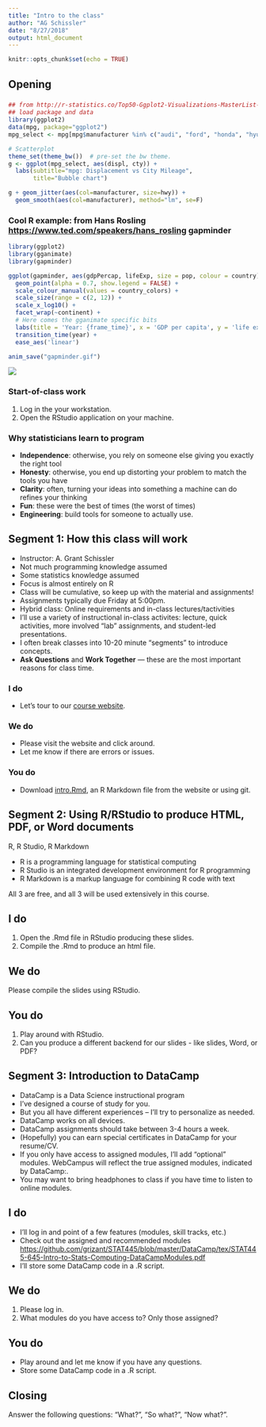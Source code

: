 ```yaml
---
title: "Intro to the class"
author: "AG Schissler"
date: "8/27/2018"
output: html_document
---
```


```r
knitr::opts_chunk$set(echo = TRUE)
```

## Opening 

### 

```r
## from http://r-statistics.co/Top50-Ggplot2-Visualizations-MasterList-R-Code.html
## load package and data
library(ggplot2)
data(mpg, package="ggplot2")
mpg_select <- mpg[mpg$manufacturer %in% c("audi", "ford", "honda", "hyundai"), ]

# Scatterplot
theme_set(theme_bw())  # pre-set the bw theme.
g <- ggplot(mpg_select, aes(displ, cty)) + 
  labs(subtitle="mpg: Displacement vs City Mileage",
       title="Bubble chart")

g + geom_jitter(aes(col=manufacturer, size=hwy)) + 
  geom_smooth(aes(col=manufacturer), method="lm", se=F)
```

### Cool R example: from Hans Rosling <https://www.ted.com/speakers/hans_rosling> gapminder

```r
library(ggplot2)
library(gganimate)
library(gapminder)

ggplot(gapminder, aes(gdpPercap, lifeExp, size = pop, colour = country)) +
  geom_point(alpha = 0.7, show.legend = FALSE) +
  scale_colour_manual(values = country_colors) +
  scale_size(range = c(2, 12)) +
  scale_x_log10() +
  facet_wrap(~continent) +
  # Here comes the gganimate specific bits
  labs(title = 'Year: {frame_time}', x = 'GDP per capita', y = 'life expectancy') +
  transition_time(year) +
  ease_aes('linear')

anim_save("gapminder.gif")

```

![](gapminder.gif)

### Start-of-class work

1. Log in the your workstation.
2. Open the RStudio application on your machine.

### Why statisticians learn to program

- **Independence**: otherwise, you rely on someone else giving you exactly the right tool
- **Honesty**: otherwise, you end up distorting your problem to match the tools you have
- **Clarity**: often, turning your ideas into something a machine can do refines your thinking
- **Fun**: these were the best of times (the worst of times)
- **Engineering**: build tools for someone to actually use.

## Segment 1: How this class will work

- Instructor: A. Grant Schissler
- Not much programming knowledge assumed
- Some statistics knowledge assumed
- Focus is almost entirely on R 
- Class will be cumulative, so keep up with the material and assignments!
- Assignments typically due Friday at 5:00pm.
- Hybrid class: Online requirements and in-class lectures/tactivities
- I'll use a variety of instructional in-class activites: lecture, quick activities, more involved "lab" assignments, and student-led presentations.
- I often break classes into 10-20 minute "segments" to introduce concepts.
- **Ask Questions** and **Work Together** --- these are the most important reasons for class time.

### I do

- Let's tour to our [course website](http://www.grantschissler.com/teaching/FA18/STAT445/).

### We do
- Please visit the website and click around.
- Let me know if there are errors or issues.

### You do
- Download [intro.Rmd](https://github.com/grizant/STAT445/blob/master/lesson1_intro/rmd/intro.Rmd), an R Markdown file from the website or using git.

## Segment 2: Using R/RStudio to produce HTML, PDF, or Word documents

R, R Studio, R Markdown

- R is a programming language for statistical computing
- R Studio is an integrated development environment for R programming  
- R Markdown is a markup language for combining R code with text

All 3 are free, and all 3 will be used extensively in this course.

## I do
1. Open the .Rmd file in RStudio producing these slides.
2. Compile the .Rmd to produce an html file.

## We do
Please compile the slides using RStudio.

## You do
1. Play around with RStudio.
2. Can you produce a different backend for our slides - like slides, Word, or PDF?

## Segment 3: Introduction to DataCamp

- DataCamp is a Data Science instructional program
- I've designed a course of study for you.
- But you all have different experiences -- I'll try to personalize as needed.
- DataCamp works on all devices.
- DataCamp assignments should take between 3-4 hours a week.
- (Hopefully) you can earn special certificates in DataCamp for your resume/CV.
- If you only have access to assigned modules, I'll add "optional" modules. WebCampus will reflect the true assigned modules, indicated by DataCamp:<Module name>.
- You may want to bring headphones to class if you have time to listen to online modules.

## I do
- I'll log in and point of a few features (modules, skill tracks, etc.)
- Check out the assigned and recommended modules <https://github.com/grizant/STAT445/blob/master/DataCamp/tex/STAT445-645-Intro-to-Stats-Computing-DataCampModules.pdf>
- I'll store some DataCamp code in a .R script.

## We do
1. Please log in. 
2. What modules do you have access to? Only those assigned? 

## You do
- Play around and let me know if you have any questions.
- Store some DataCamp code in a .R script.

## Closing

Answer the following questions: "What?", "So what?", "Now what?".
